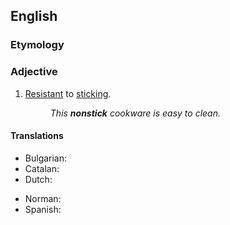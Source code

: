 {{also|non-stick}}

==English==

===Etymology===
{{prefix|en|non|stick}}

===Adjective===
{{en-adj|-}}

# [[resistant|Resistant]] to [[stick]]ing.
#: ''This '''nonstick''' cookware is easy to clean.''

====Translations====
{{trans-top|resistant to sticking}}
* Bulgarian: {{t|bg|незалепващ}}
* Catalan: {{t|ca|antiadherent|m|f}}
* Dutch: {{q|cooking surfaces}} {{t|nl|antiaanbak}}
{{trans-mid}}
* Norman: {{t|nrf|non-cliuteux}}
* Spanish: {{t|es|antiadherente}}
{{trans-bottom}}